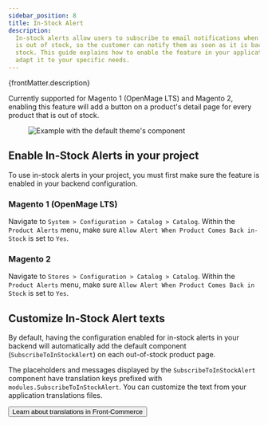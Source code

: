 ```yaml
---
sidebar_position: 8
title: In-Stock Alert
description:
  In-stock alerts allow users to subscribe to email notifications when a product
  is out of stock, so the customer can notify them as soon as it is back in
  stock. This guide explains how to enable the feature in your application and
  adapt it to your specific needs.
---
```



<SinceVersion tag="2.15" />

<p>{frontMatter.description}</p>

Currently supported for Magento 1 (OpenMage LTS) and Magento 2, enabling this feature will add
a button on a product's detail page for every product that is out of stock.

<Figure>

![Example with the default theme's component](./assets/in-stock-alert-sample.png)

</Figure>

## Enable In-Stock Alerts in your project

To use in-stock alerts in your project, you must first make sure the feature is
enabled in your backend configuration.

### Magento 1 (OpenMage LTS)

Navigate to `System > Configuration > Catalog > Catalog`. Within the
`Product Alerts` menu, make sure `Allow Alert When Product Comes Back in-Stock`
is set to `Yes`.

### Magento 2

Navigate to `Stores > Configuration > Catalog > Catalog`. Within the
`Product Alerts` menu, make sure `Allow Alert When Product Comes Back in Stock`
is set to `Yes`.

## Customize In-Stock Alert texts

By default, having the configuration enabled for in-stock alerts in your backend
will automatically add the default component (`SubscribeToInStockAlert`) on each
out-of-stock product page.

The placeholders and messages displayed by the `SubscribeToInStockAlert`
component have translation keys prefixed with `modules.SubscribeToInStockAlert`.
You can customize the text from your application translations files.

<div className="text-center">
  <Link to="/docs/advanced/theme/translations">
    <Button size="large" theme="primary" className="py-2">
      Learn about translations in Front-Commerce
    </Button>
  </Link>
</div>
